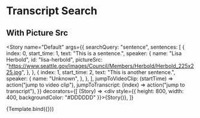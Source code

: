 

<Meta title="Library/Details/Transcript Search" component={TranscriptSearch} />

# Transcript Search

<ArgsTable of={TranscriptSearch} />


## With Picture Src

<Story
  name="Default"
  args={{
    searchQuery: "sentence",
    sentences: [
      {
        index: 0,
        start_time: 1,
        text: "This is a sentence.",
        speaker: {
          name: "Lisa Herbold",
          id: "lisa-herbold",
          pictureSrc: "https://www.seattle.gov/images/Council/Members/Herbold/Herbold_225x225.jpg",
        },
      },
      {
        index: 1,
        start_time: 2,
        text: "This is another sentence.",
        speaker: {
          name: "Unknown",
        },
      },
    ],
    jumpToVideoClip: (startTime) => action("jump to video clip"),
    jumpToTranscript: (index) => action("jump to transcript"),
  }}
  decorators={[
    (Story) => <div style={{ height: 800, width: 400, backgroundColor: "#DDDDDD" }}>{Story()}</div>,
  ]}
>
  {Template.bind({})}
</Story>
